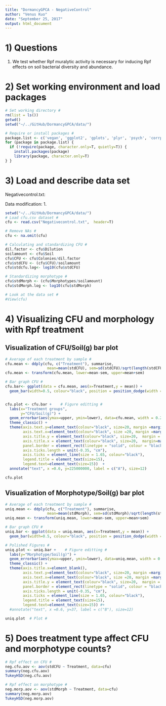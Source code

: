 ```yaml
---
title: "DormancyGPCA - NegativeControl"
author: "Venus Kuo"
date: "September 25, 2017"
output: html_document
---
```


# 1) Questions

1. We test whether Rpf muralytic activity is necessary for inducing Rpf effects on soil bacterial diversity and abundance. 


# 2) Set working environment and load packages

```r
# Set working directory #
rm(list = ls())
getwd()
setwd("~/../GitHub/DormancyGPCA/data/")

# Require or install packages #
package.list <- c('vegan', 'ggplot2', 'gplots', 'plyr', 'psych', 'corrplot', 'BiodiversityR', 'RColorBrewer') 
for (package in package.list) {
  if (!require(package, character.only=T, quietly=T)) { 
    install.packages(package)
    library(package, character.only=T)
} }
```


# 3) Load and describe data set

Negativecontrol.txt: 

Data modification:
1. 

```r
setwd("~/../GitHub/DormancyGPCA/data/")
# Load cfu.csv dataset #
cfu <- read.csv("Negativecontrol.txt",  header=T)

# Remove NAs # 
cfu <- na.omit(cfu)

# Calculating and standardizing CFU # 
dil.factor <- cfu$Dilution
soilamount <- cfu$Soil
cfu$CFU <- cfu$Colonies/dil.factor
cfu$stdCFU <- (cfu$CFU)/soilamount
cfu$stdcfu.log<- log10(cfu$stdCFU) 

# Standardizing morphotype # 
cfu$stdMorph <- (cfu$Morphotypes/soilamount)
cfu$stdMorph.log <- log10(cfu$stdMorph)

# Look at the data set # 
#View(cfu)
```


# 4) Visualizing CFU and morphology with Rpf treatment

## Visualization of CFU/Soil(g) bar plot 

```r
# Average of each treatment by sample # 
cfu.mean <- ddply(cfu, c("Treatment"), summarise, 
                   mean=mean(stdCFU), sem=sd(stdCFU)/sqrt(length(stdCFU)))
cfu.mean <- transform(cfu.mean, lower=mean-sem, upper=mean+sem) 

# Bar graph CFU # 
cfu.bar<- ggplot(data = cfu.mean, aes(x=Treatment,y = mean)) + 
  geom_bar(width=0.5, colour="black", position = position_dodge(width = 0.65), stat = "identity", size=1)  


cfu.plot <- cfu.bar +    # Figure editting #
  labs(x="Treatment groups", 
       y="CFU/Soil(g)") +
  geom_errorbar(aes(ymax=upper, ymin=lower), data=cfu.mean, width = 0.25, size = 0.75) +
  theme_classic() +
  theme(axis.text.y=element_text(colour="black", size=20, margin =margin(0,15,0,0)),
        axis.text.x=element_text(colour="black", size =20, margin =margin(15,0,0,0)),
        axis.title.y = element_text(colour="black", size=20,  margin = margin(0,20,0,10)),
        axis.title.x = element_text(colour="black", size=20,  margin=margin(20,0,0,0)),
        panel.border = element_rect(linetype = "solid", colour = "black", size=3, fill=NA),
        axis.ticks.length = unit(-0.35, "cm"),
        axis.ticks = element_line(size = 1.65, colour="black"),
        legend.title = element_text(size=15),
        legend.text=element_text(size=15))  + 
  annotate("text", x =0.6, y=225000000, label = c("A"), size=12)

cfu.plot
```


## Visualization of Morphotype/Soil(g) bar plot 

```r
# Average of each treatment by sample # 
uniq.mean <- ddply(cfu, c("Treatment"), summarise, 
                   mean=mean(stdMorph), sem=sd(stdMorph)/sqrt(length(stdMorph)))
uniq.mean <- transform(uniq.mean, lower=mean-sem, upper=mean+sem) 

# Bar graph CFU # 
uniq.bar <- ggplot(data = uniq.mean, aes(x=Treatment,y = mean)) + 
  geom_bar(width=0.5, colour="black", position = position_dodge(width = 0.65), stat = "identity", size=1)  

# Polished Figures # 
uniq.plot <- uniq.bar +    # Figure editting #
  labs(y="Morphotype/Soil(g)") +
  geom_errorbar(aes(ymax=upper, ymin=lower), data=uniq.mean, width = 0.25, size = 0.75) +
  theme_classic() +
  theme(axis.title.x=element_blank(),
        axis.text.y=element_text(colour="black", size=20, margin =margin(0,15,0,0)),
        axis.text.x=element_text(colour="black", size =20, margin =margin(15,0,0,0)),
        axis.title.y = element_text(colour="black", size=20,  margin = margin(0,20,0,10)),
        panel.border = element_rect(linetype = "solid", colour = "black", size=3, fill=NA),
        axis.ticks.length = unit(-0.35, "cm"),
        axis.ticks = element_line(size = 1.65, colour="black"),
        legend.title = element_text(size=15),
        legend.text=element_text(size=15)) #+ 
  #annotate("text", x =0.6, y=37, label = c("B"), size=12)

uniq.plot  # Plot #
```


# 5) Does treatment type affect CFU and morphotype counts?

```r
# Rpf effect on CFU #  
neg.cfu.aov <- aov(stdCFU ~ Treatment, data=cfu)
summary(neg.cfu.aov)
TukeyHSD(neg.cfu.aov)

# Rpf effect on morphotype # 
neg.morp.aov <- aov(stdMorph ~ Treatment, data=cfu)
summary(neg.morp.aov)
TukeyHSD(neg.morp.aov)
```





